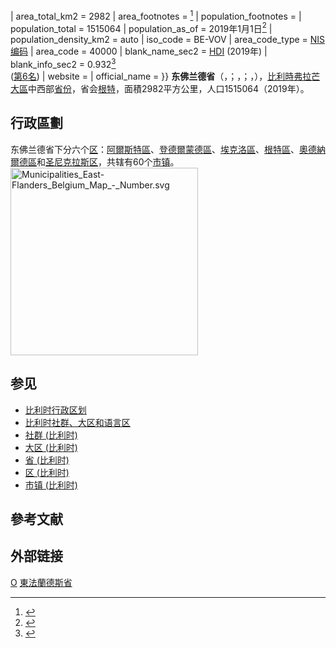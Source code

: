 {{noteTA
|G1=比利時地名
}}
{{Infobox settlement
| name                            = 东佛兰德省
| native_name                     = <small>{{native name|nl|Oost-Vlaanderen}}<br>{{native name|fr|Flandre-Orientale}}<br>{{native name|de|Ostflandern}}</small>
| settlement_type                 = {{BEL}}[[省_(比利时)|省份]]
| image_flag                      = Flag of Oost-Vlaanderen.svg
| flag_size                       = 
| image_shield                    = Wapen van Oost-Vlaanderen.svg
| shield_size                     = 90px
| image_map                       = Provincie Oost-Vlaanderen in Belgium.svg
| mapsize                         = 315
| coordinates                     = {{coord|51|00|N|03|45|E|region:BE|display=inline,title}}
| subdivision_type                = [[世界政區索引|国家]]
| subdivision_name                = {{BEL}}
| subdivision_type1               = [[大区_(比利时)|大区]]
| subdivision_name1               = {{BE-VLG}}
| subdivision_type2               = [[社群_(比利时)|社群]]
| subdivision_name2               = {{BE-NL}}
| seat_type                       = 省会<br/>{{small|(及最大城市)}}
| seat                            = [[根特|根特]]
| leader_title                    = 省长
| leader_name                     = {{#property:P6}}
| area_total_km2                  = 2982
| area_footnotes                  = <ref>{{Cite web|url=https://bestat.statbel.fgov.be/bestat/crosstable.xhtml?view=90c1e218-dc4f-4827-824d-9b25abfefe59|title=Be.STAT|access-date=2021-10-03|archive-date=2021-01-23|archive-url=https://web.archive.org/web/20210123175016/https://bestat.statbel.fgov.be/bestat/crosstable.xhtml?view=90c1e218-dc4f-4827-824d-9b25abfefe59|dead-url=no}}</ref>
| population_footnotes            = 
| population_total                = 1515064
| population_as_of                = 2019年1月1日<ref>{{Cite web|url=https://statbel.fgov.be/nl/themas/bevolking/structuur-van-de-bevolking|title=Structuur van de bevolking | Statbel|access-date=2021-10-03|archive-date=2021-02-14|archive-url=https://web.archive.org/web/20210214080009/https://statbel.fgov.be/nl/themas/bevolking/structuur-van-de-bevolking|dead-url=no}}</ref>
| population_density_km2          = auto
| iso_code                        = BE-VOV
| area_code_type                  = [[NIS编码|NIS编码]]
| area_code                       = 40000
| blank_name_sec2                 = [[人类发展指数|HDI]] (2019年)
| blank_info_sec2                 = 0.932<ref name="GlobalDataLab">{{Cite web|title=Sub-national HDI - Area Database - Global Data Lab|url=https://globaldatalab.org/shdi/shdi/BEL/?levels=1%2B4&interpolation=1&extrapolation=0&nearest_real=0&years=2019|url-status=no|access-date=2021-10-03|archive-date=2021-07-29|archive-url=https://web.archive.org/web/20210729165624/https://globaldatalab.org/shdi/shdi/BEL/?levels=1%2B4&interpolation=1&extrapolation=0&nearest_real=0&years=2019}}</ref><br/>{{color|green|极高}} ([[比利时各省人类发展指数列表|第6名]])
| website                         = {{URL|http://www.oost-vlaanderen.be/}}
| official_name                   = 
}}
'''东佛兰德省'''（{{lang-nl|Oost-Vlaanderen}}，{{IPA-nl|ˌoːst ˈflaːndərə(n)|-|Nl-Oost-Vlaanderen.ogg}}；{{lang-fr|Flandre-Orientale}}，{{IPA-fr|flɑ̃dʁ ɔʁjɑ̃tal}}；{{lang-de|Ostflandern}}，{{IPA-de|ˈɔstˌflandɐn}}），[[比利時|比利時]][[弗拉芒大區|弗拉芒大區]]中西部[[省_(比利时)|省份]]，省会[[根特|根特]]，面積2982平方公里，人口1515064（2019年）。

== 行政區劃 ==
东佛兰德省下分六个[[区_(比利时)|区]]：[[阿爾斯特區|阿爾斯特區]]、[[登德爾蒙德區|登德爾蒙德區]]、[[埃克洛區|埃克洛區]]、[[根特區|根特區]]、[[奧德納爾德區|奧德納爾德區]]和[[圣尼克拉斯区|圣尼克拉斯区]]，共辖有60个[[市镇_(比利时)|市镇]]。
[[File:Municipalities_East-Flanders_Belgium_Map_-_Number.svg|300px]]
{{Clear|left}}

== 参见 ==
* [[比利时行政区划|比利时行政区划]]
* [[比利时社群、大区和语言区|比利时社群、大区和语言区]]
* [[社群_(比利时)|社群 (比利时)]]
* [[大区_(比利时)|大区 (比利时)]]
* [[省_(比利时)|省 (比利时)]]
* [[区_(比利时)|区 (比利时)]]
* [[市镇_(比利时)|市镇 (比利时)]]

==參考文献==
{{reflist}}

== 外部链接 ==
{{Commons category|East Flanders}}

{{东佛兰德省市镇}}
{{Belgium}}
[[Category:比利时省份|O]]
[[Category:東法蘭德斯省|]]